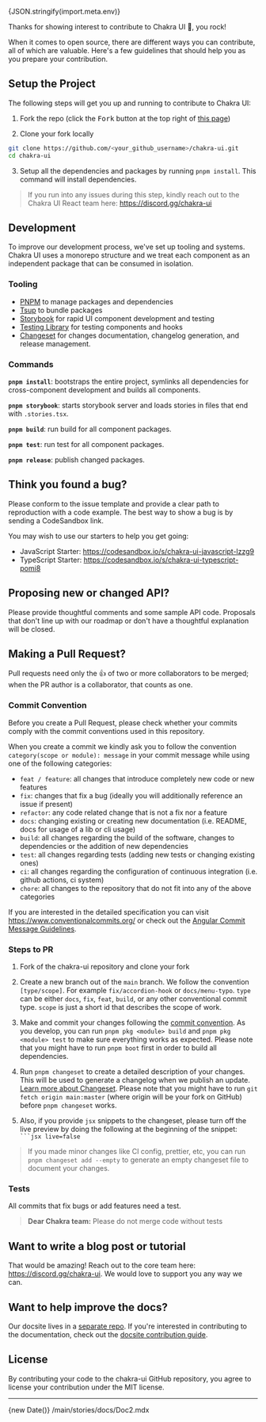 
{JSON.stringify(import.meta.env)}

Thanks for showing interest to contribute to Chakra UI 💖, you rock!

When it comes to open source, there are different ways you can contribute, all
of which are valuable. Here's a few guidelines that should help you as you
prepare your contribution.

## Setup the Project

The following steps will get you up and running to contribute to Chakra UI:

1. Fork the repo (click the <kbd>Fork</kbd> button at the top right of
   [this page](https://github.com/chakra-ui/chakra-ui))

2. Clone your fork locally

```sh
git clone https://github.com/<your_github_username>/chakra-ui.git
cd chakra-ui
```

3. Setup all the dependencies and packages by running `pnpm install`. This
   command will install dependencies.

> If you run into any issues during this step, kindly reach out to the Chakra UI
> React team here: https://discord.gg/chakra-ui

## Development

To improve our development process, we've set up tooling and systems. Chakra UI
uses a monorepo structure and we treat each component as an independent package
that can be consumed in isolation.

### Tooling

- [PNPM](https://pnpm.io/) to manage packages and dependencies
- [Tsup](https://tsup.egoist.dev/) to bundle packages
- [Storybook](https://storybook.js.org/) for rapid UI component development and
  testing
- [Testing Library](https://testing-library.com/) for testing components and
  hooks
- [Changeset](https://github.com/atlassian/changesets) for changes
  documentation, changelog generation, and release management.

### Commands

**`pnpm install`**: bootstraps the entire project, symlinks all dependencies for
cross-component development and builds all components.

**`pnpm storybook`**: starts storybook server and loads stories in files that
end with `.stories.tsx`.

**`pnpm build`**: run build for all component packages.

**`pnpm test`**: run test for all component packages.

**`pnpm release`**: publish changed packages.

## Think you found a bug?

Please conform to the issue template and provide a clear path to reproduction
with a code example. The best way to show a bug is by sending a CodeSandbox
link.

You may wish to use our starters to help you get going:

- JavaScript Starter: https://codesandbox.io/s/chakra-ui-javascript-lzzg9
- TypeScript Starter: https://codesandbox.io/s/chakra-ui-typescript-pomi8

## Proposing new or changed API?

Please provide thoughtful comments and some sample API code. Proposals that
don't line up with our roadmap or don't have a thoughtful explanation will be
closed.

## Making a Pull Request?

Pull requests need only the :+1: of two or more collaborators to be merged; when
the PR author is a collaborator, that counts as one.

### Commit Convention

Before you create a Pull Request, please check whether your commits comply with
the commit conventions used in this repository.

When you create a commit we kindly ask you to follow the convention
`category(scope or module): message` in your commit message while using one of
the following categories:

- `feat / feature`: all changes that introduce completely new code or new
  features
- `fix`: changes that fix a bug (ideally you will additionally reference an
  issue if present)
- `refactor`: any code related change that is not a fix nor a feature
- `docs`: changing existing or creating new documentation (i.e. README, docs for
  usage of a lib or cli usage)
- `build`: all changes regarding the build of the software, changes to
  dependencies or the addition of new dependencies
- `test`: all changes regarding tests (adding new tests or changing existing
  ones)
- `ci`: all changes regarding the configuration of continuous integration (i.e.
  github actions, ci system)
- `chore`: all changes to the repository that do not fit into any of the above
  categories

If you are interested in the detailed specification you can visit
https://www.conventionalcommits.org/ or check out the
[Angular Commit Message Guidelines](https://github.com/angular/angular/blob/22b96b9/CONTRIBUTING.md#-commit-message-guidelines).

### Steps to PR

1. Fork of the chakra-ui repository and clone your fork

2. Create a new branch out of the `main` branch. We follow the convention
   `[type/scope]`. For example `fix/accordion-hook` or `docs/menu-typo`. `type`
   can be either `docs`, `fix`, `feat`, `build`, or any other conventional
   commit type. `scope` is just a short id that describes the scope of work.

3. Make and commit your changes following the
   [commit convention](https://github.com/chakra-ui/chakra-ui/blob/main/CONTRIBUTING.md#commit-convention).
   As you develop, you can run `pnpm pkg <module> build` and
   `pnpm pkg <module> test` to make sure everything works as expected. Please
   note that you might have to run `pnpm boot` first in order to build all
   dependencies.

4. Run `pnpm changeset` to create a detailed description of your changes. This
   will be used to generate a changelog when we publish an update.
   [Learn more about Changeset](https://github.com/atlassian/changesets/tree/master/packages/cli).
   Please note that you might have to run `git fetch origin main:master` (where
   origin will be your fork on GitHub) before `pnpm changeset` works.
5. Also, if you provide `jsx` snippets to the changeset, please turn off the
   live preview by doing the following at the beginning of the snippet:
   ` ```jsx live=false`

> If you made minor changes like CI config, prettier, etc, you can run
> `pnpm changeset add --empty` to generate an empty changeset file to document
> your changes.

### Tests

All commits that fix bugs or add features need a test.

> **Dear Chakra team:** Please do not merge code without tests

## Want to write a blog post or tutorial

That would be amazing! Reach out to the core team here:
https://discord.gg/chakra-ui. We would love to support you any way we can.

## Want to help improve the docs?

Our docsite lives in a
[separate repo](https://github.com/chakra-ui/chakra-ui-docs). If you're
interested in contributing to the documentation, check out the
[docsite contribution guide](https://github.com/chakra-ui/chakra-ui-docs/blob/main/CONTRIBUTING.md).

## License

By contributing your code to the chakra-ui GitHub repository, you agree to
license your contribution under the MIT license.

<hr className="my-12" />
<LastModified>{new Date()}</LastModified>
<EditThisPage>/main/stories/docs/Doc2.mdx</EditThisPage>
